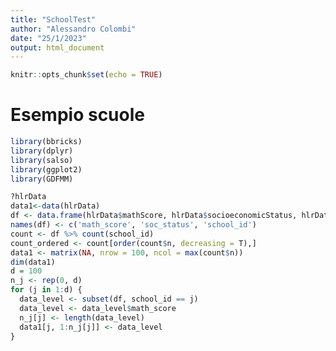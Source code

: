 ```yaml
---
title: "SchoolTest"
author: "Alessandro Colombi"
date: "25/1/2023"
output: html_document
---
```


```r
knitr::opts_chunk$set(echo = TRUE)
```


# Esempio scuole

```r
library(bbricks)
library(dplyr)
library(salso)
library(ggplot2)
library(GDFMM)
```


```r
?hlrData
data1<-data(hlrData)
df <- data.frame(hlrData$mathScore, hlrData$socioeconomicStatus, hlrData$schoolID)
names(df) <- c('math_score', 'soc_status', 'school_id')
count <- df %>% count(school_id)
count_ordered <- count[order(count$n, decreasing = T),]
data1 <- matrix(NA, nrow = 100, ncol = max(count$n))
dim(data1)
d = 100
n_j <- rep(0, d)
for (j in 1:d) {
  data_level <- subset(df, school_id == j)
  data_level <- data_level$math_score
  n_j[j] <- length(data_level)
  data1[j, 1:n_j[j]] <- data_level
}

```

